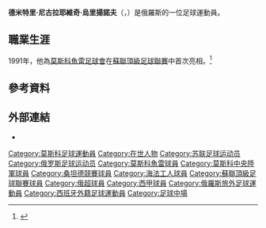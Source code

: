 {{noteTA
|G1=足球
}}
{{Infobox football biography
| name           = 德米特里·尼古拉耶維奇·烏里揚諾夫
| image          = No free image man (zh)2.svg
| caption        = 
| fullname       = 
| birth_date     = {{birth date and age|df=yes|1970|10|28}}
| birth_place    = 
| height         = {{convert|1.70|m|abbr=on}}
| position       = [[中場|中場]]
| currentclub    = [[希姆基足球會|希姆基足球會]]（助理教練）
| clubnumber     = 
| youthyears1    = 1985年－1987年
| youthclubs1    = [[莫斯科魚雷足球會|莫斯科魚雷足球會]]
| years1         = 1987年－1994年
| clubs1         = [[莫斯科魚雷足球會|莫斯科魚雷足球會]]
| caps1          = 94
| goals1         = 9
| years2         = 1995年－1996年
| clubs2         = [[莫斯科中央陸軍足球會|莫斯科中央陸軍足球會]]
| caps2          = 39
| goals2         = 5
| years3         = 1996年－1997年
| clubs3         = [[桑坦德競賽|桑坦德競賽]]
| caps3          = 6
| goals3         = 0
| years4         = 1997年
| clubs4         = [[莫斯科中央陸軍足球會|莫斯科中央陸軍足球會]]
| caps4          = 13
| goals4         = 1
| years5         = 1997年－2002年
| clubs5         = [[海法夏普爾足球會|海法夏普爾足球會]]
| caps5          = 137
| goals5         = 8
| years6         = 2002年－2003年
| clubs6         = [[耶路撒冷比達足球會|耶路撒冷比達足球會]]
| caps6          = 10
| goals6         = 0
| years7         = 2003年－2004年
| clubs7         = [[馬卡比阿希拿撒勒足球會|馬卡比阿希拿撒勒足球會]]
| caps7          = 28
| goals7         = 0
| totalcaps      = 
| totalgoals     = 
| manageryears1  = 2006年－2009年
| managerclubs1  = [[莫斯科火車頭足球會|莫斯科火車頭足球會]]（球探）
| manageryears2  = 2007年－2012年
| managerclubs2  = {{le|俄羅斯19歲以下國家足球隊|Russia national under-19 football team}}
| manageryears3  = 2010年－2016年
| managerclubs3  = [[俄羅斯21歲以下國家足球隊|俄羅斯21歲以下國家足球隊]]
| manageryears4  = 2012年－2013年
| managerclubs4  = {{le|俄羅斯19歲以下國家足球隊|Russia national under-19 football team|俄羅斯18歲以下國家足球隊}}
| manageryears5  = 2013年－2014年
| managerclubs5  = {{le|俄羅斯19歲以下國家足球隊|Russia national under-19 football team}}
| manageryears6  = 2014年－2015年
| managerclubs6  = 俄羅斯15歲以下國家足球隊
| manageryears7  = 2014年－2015年
| managerclubs7  = {{le|俄羅斯17歲以下國家足球隊|Russia national under-17 football team|俄羅斯16歲以下國家足球隊}}
| manageryears8  = 2014年－2015年
| managerclubs8  = {{le|俄羅斯17歲以下國家足球隊|Russia national under-17 football team}}
| manageryears9  = 2018年－2019年
| managerclubs9  = [[希姆基足球會|希姆基足球會]]
| manageryears10 = 2019年－
| managerclubs10 = [[希姆基足球會|希姆基足球會]]（助理教練）
| ntupdate       =
| pcupdate       = 
}}
'''德米特里·尼古拉耶維奇·烏里揚諾夫'''（{{Lang-rus|Дми́трий Никола́евич Улья́нов|Dmítriy Nikoláevich Ul'yánov}}，{{Bd|1970年|10月28日}}）是俄羅斯的一位足球運動員。

== 職業生涯 ==
1991年，他為[[莫斯科魚雷足球會|莫斯科魚雷足球會]]在[[蘇聯頂級足球聯賽|蘇聯頂級足球聯賽]]中首次亮相。<ref>{{FootballFacts.ru|29049}}</ref>

== 參考資料 ==
{{Reflist}}

== 外部連結 ==
* {{FootballFacts.ru|29049}}
[[Category:莫斯科足球運動員|Category:莫斯科足球運動員]]
[[Category:在世人物|Category:在世人物]]
[[Category:苏联足球运动员|Category:苏联足球运动员]]
[[Category:俄罗斯足球运动员|Category:俄罗斯足球运动员]]
[[Category:莫斯科魚雷球員|Category:莫斯科魚雷球員]]
[[Category:莫斯科中央陸軍球員|Category:莫斯科中央陸軍球員]]
[[Category:桑坦德競賽球員|Category:桑坦德競賽球員]]
[[Category:海法工人球員|Category:海法工人球員]]
[[Category:蘇聯頂級足球聯賽球員|Category:蘇聯頂級足球聯賽球員]]
[[Category:俄超球員|Category:俄超球員]]
[[Category:西甲球員|Category:西甲球員]]
[[Category:俄羅斯旅外足球運動員|Category:俄羅斯旅外足球運動員]]
[[Category:西班牙外籍足球運動員|Category:西班牙外籍足球運動員]]
[[Category:足球中場|Category:足球中場]]